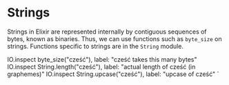
# Strings

Strings in Elixir are represented internally by contiguous sequences of bytes, known as binaries. Thus, we can use functions such as `byte_size` on strings. Functions specific to strings are in the `String` module.

IO.inspect byte_size("cześć"), label: "cześć takes this many bytes"
IO.inspect String.length("cześć"), label: "actual length of cześć (in graphemes)"
IO.inspect String.upcase("cześć"), label: "upcase of cześć"
`
